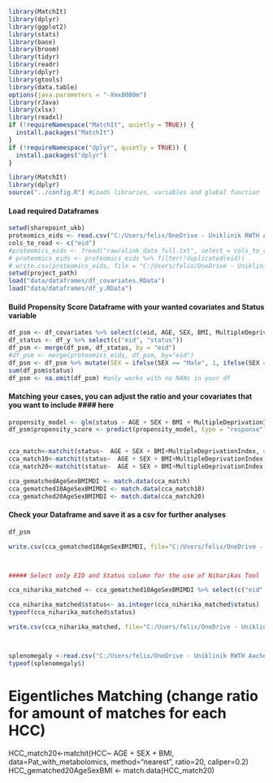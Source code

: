 ```r
library(MatchIt)
library(dplyr)
library(ggplot2)
library(stats)
library(base)
library(broom)
library(tidyr)
library(readr)
library(dplyr)
library(gtools)
library(data.table)
options(java.parameters = "-Xmx8000m")
library(rJava)
library(xlsx)
library(readxl)
if (!requireNamespace("MatchIt", quietly = TRUE)) {
  install.packages("MatchIt")
}
if (!requireNamespace("dplyr", quietly = TRUE)) {
  install.packages("dplyr")
}

library(MatchIt)
library(dplyr)
source("../config.R") #Loads libraries, variables and global function
```


#### Load required Dataframes

```r
setwd(sharepoint_ukb)
proteomics_eids <- read.csv("C:/Users/felix/OneDrive - Uniklinik RWTH Aachen/public/ukb/extracted/df_proteomics_eids.csv")
cols_to_read <- c("eid")
#proteomics_eids <- fread("raw/olink_data_full.txt", select = cols_to_read) %>% #check_and_remove_withdrawals(df_withdrawals)
# proteomics_eids <- proteomics_eids %>% filter(!duplicated(eid))
# write.csv(proteomics_eids, file = "C:/Users/felix/OneDrive - Uniklinik RWTH Aachen/public/ukb/extracted/df_proteomics_eids.csv", col.names=TRUE, row.names=TRUE, append=FALSE)
setwd(project_path)
load("data/dataframes/df_covariates.RData")
load("data/dataframes/df_y.RData")

```


#### Build Propensity Score Dataframe with your wanted covariates and Status variable
```r
df_psm <- df_covariates %>% select(c(eid, AGE, SEX, BMI, MultipleDeprivationIndex))
df_status <- df_y %>% select(c("eid", "status"))
df_psm <- merge(df_psm, df_status, by = "eid")
#df_psm <- merge(proteomics_eids, df_psm, by="eid")
df_psm <- df_psm %>% mutate(SEX = ifelse(SEX == "Male", 1, ifelse(SEX == "Female", 0, NA)))
sum(df_psm$status)
df_psm <- na.omit(df_psm) #only works with no NANs in your df
```


#### Matching your cases, you can adjust the ratio and your covariates that you want to include   #### here
```r

propensity_model <- glm(status ~ AGE + SEX + BMI + MultipleDeprivationIndex, data = df_psm, family = binomial())
df_psm$propensity_score <- predict(propensity_model, type = "response")


cca_match<-matchit(status~  AGE + SEX + BMI+MultipleDeprivationIndex, data=df_psm, method="nearest", ratio=2, caliper=0.2)
cca_match10<-matchit(status~  AGE + SEX + BMI+MultipleDeprivationIndex, data=df_psm, method="nearest", ratio=10, caliper=0.2)
cca_match20<-matchit(status~  AGE + SEX + BMI+MultipleDeprivationIndex, data=df_psm, method="nearest", ratio=20, caliper=0.2)

cca_gematchedAgeSexBMIMDI <- match.data(cca_match)
cca_gematched10AgeSexBMIMDI <- match.data(cca_match10)
cca_gematched20AgeSexBMIMDI <- match.data(cca_match20)
```


#### Check your Dataframe and save it as a csv for further analyses

```r
df_psm
```

```r
write.csv(cca_gematched10AgeSexBMIMDI, file="C:/Users/felix/OneDrive - Uniklinik RWTH Aachen/public/projects/cca/data/dataframes/df_psm_cca10.csv", col.names=TRUE, row.names=TRUE, append=FALSE)



##### Select only EID and Status column for the use of Niharikas Tool

cca_niharika_matched <- cca_gematched10AgeSexBMIMDI %>% select(c("eid", "status"))

cca_niharika_matched$status<- as.integer(cca_niharika_matched$status)
typeof(cca_niharika_matched$status)

write.csv(cca_niharika_matched, file="C:/Users/felix/OneDrive - Uniklinik RWTH Aachen/public/projects/cca/data/dataframes/df_psm_cca10_niharika.csv", col.names=TRUE, row.names=TRUE, append=FALSE)



splenomegaly <-read.csv("C:/Users/felix/OneDrive - Uniklinik RWTH Aachen/Niharika Tool Proteomics/volcano_plot_generator/labels/Splenomegaly.csv")
typeof(splenomegaly$)
```



# Eigentliches Matching (change ratio for amount of matches for each HCC)
HCC_match20<-matchit(HCC~  AGE + SEX + BMI, data=Pat_with_metabolomics, method="nearest", ratio=20, caliper=0.2)
HCC_gematched20AgeSexBMI <- match.data(HCC_match20)


